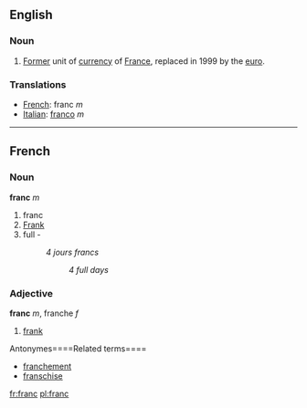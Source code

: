 ==English==
===Noun===

#[[Former]] unit of [[currency]] of [[France]], replaced in 1999 by the [[euro]].

===Translations===

*[[French]]: franc ''m''
*[[Italian]]: [[franco]] ''m''

----

==French==
===Noun===
'''franc''' ''m''

# franc
# [[Frank]]
# full - 
#:''4 jours francs''
#::''4 full days''

===Adjective===
'''franc''' ''m'', franche ''f''

# [[frank]]


Antonymes====Related terms====
*[[franchement]]
*[[franschise]]

[[fr:franc]]
[[pl:franc]]